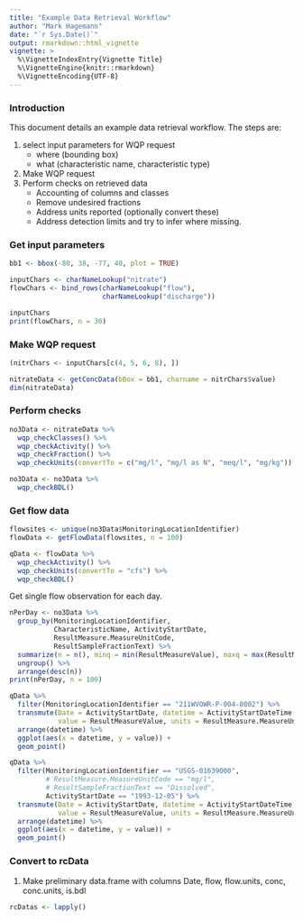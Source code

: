 ```yaml
---
title: "Example Data Retrieval Workflow"
author: "Mark Hagemann"
date: "`r Sys.Date()`"
output: rmarkdown::html_vignette
vignette: >
  %\VignetteIndexEntry{Vignette Title}
  %\VignetteEngine{knitr::rmarkdown}
  %\VignetteEncoding{UTF-8}
---
```


### Introduction

This document details an example data retrieval workflow. The steps are:

1. select input parameters for WQP request
    - where (bounding box)
    - what (characteristic name, characteristic type)
2. Make WQP request
3. Perform checks on retrieved data
    - Accounting of columns and classes
    - Remove undesired fractions
    - Address units reported (optionally convert these)
    - Address detection limits and try to infer where missing.
    


### Get input parameters

```r
bb1 <- bbox(-80, 38, -77, 40, plot = TRUE)

inputChars <- charNameLookup("nitrate")
flowChars <- bind_rows(charNameLookup("flow"),
                       charNameLookup("discharge"))

inputChars
print(flowChars, n = 30)
```


### Make WQP request

```r
(nitrChars <- inputChars[c(4, 5, 6, 8), ])

nitrateData <- getConcData(bBox = bb1, charname = nitrChars$value)
dim(nitrateData)

```

### Perform checks

```r
no3Data <- nitrateData %>% 
  wqp_checkClasses() %>% 
  wqp_checkActivity() %>% 
  wqp_checkFraction() %>% 
  wqp_checkUnits(convertTo = c("mg/l", "mg/l as N", "meq/l", "mg/kg")) 

no3Data <- no3Data %>% 
  wqp_checkBDL()
```


### Get flow data

```r
flowsites <- unique(no3Data$MonitoringLocationIdentifier)
flowData <- getFlowData(flowsites, n = 100)

qData <- flowData %>% 
  wqp_checkActivity() %>% 
  wqp_checkUnits(convertTo = "cfs") %>% 
  wqp_checkBDL()

```

Get single flow observation for each day.

```r
nPerDay <- no3Data %>% 
  group_by(MonitoringLocationIdentifier,
           CharacteristicName, ActivityStartDate,
           ResultMeasure.MeasureUnitCode,
           ResultSampleFractionText) %>% 
  summarize(n = n(), minq = min(ResultMeasureValue), maxq = max(ResultMeasureValue)) %>% 
  ungroup() %>% 
  arrange(desc(n))
print(nPerDay, n = 100)

qData %>% 
  filter(MonitoringLocationIdentifier == "211WVOWR-P-004-0002") %>% 
  transmute(Date = ActivityStartDate, datetime = ActivityStartDateTime,
            value = ResultMeasureValue, units = ResultMeasure.MeasureUnitCode) %>% 
  arrange(datetime) %>% 
  ggplot(aes(x = datetime, y = value)) +
  geom_point()

qData %>% 
  filter(MonitoringLocationIdentifier == "USGS-01639000",
         # ResultMeasure.MeasureUnitCode == "mg/l",
         # ResultSampleFractionText == "Dissolved",
         ActivityStartDate == "1993-12-05") %>%
  transmute(Date = ActivityStartDate, datetime = ActivityStartDateTime,
            value = ResultMeasureValue, units = ResultMeasure.MeasureUnitCode) %>% 
  arrange(datetime) %>% 
  ggplot(aes(x = datetime, y = value)) +
  geom_point()


```


### Convert to rcData

1. Make preliminary data.frame with columns Date, flow, flow.units, conc, conc.units, is.bdl


```r

rcDatas <- lapply()
```



